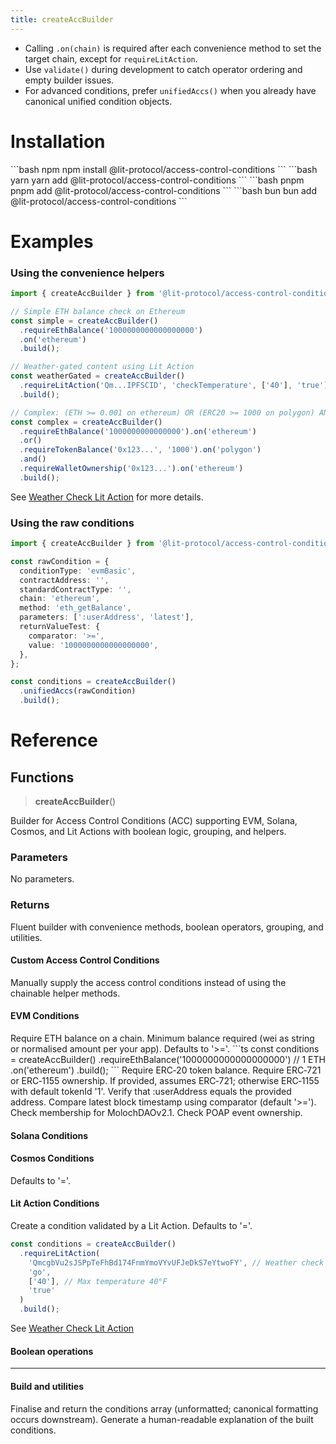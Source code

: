 ```yaml
---
title: createAccBuilder
---
```


<Note>

- Calling `.on(chain)` is required after each convenience method to set the target chain, except for `requireLitAction`.
- Use `validate()` during development to catch operator ordering and empty builder issues.
- For advanced conditions, prefer `unifiedAccs()` when you already have canonical unified condition objects.
</Note>

# Installation

<CodeGroup>
```bash npm
npm install @lit-protocol/access-control-conditions
```
```bash yarn
yarn add @lit-protocol/access-control-conditions
```
```bash pnpm
pnpm add @lit-protocol/access-control-conditions
```
```bash bun 
bun add @lit-protocol/access-control-conditions
```
</CodeGroup>

# Examples

### Using the convenience helpers

```ts
import { createAccBuilder } from '@lit-protocol/access-control-conditions';

// Simple ETH balance check on Ethereum
const simple = createAccBuilder()
  .requireEthBalance('1000000000000000000')
  .on('ethereum')
  .build();

// Weather-gated content using Lit Action
const weatherGated = createAccBuilder()
  .requireLitAction('Qm...IPFSCID', 'checkTemperature', ['40'], 'true')
  .build();

// Complex: (ETH >= 0.001 on ethereum) OR (ERC20 >= 1000 on polygon) AND (Wallet ownership on ethereum)
const complex = createAccBuilder()
  .requireEthBalance('1000000000000000').on('ethereum')
  .or()
  .requireTokenBalance('0x123...', '1000').on('polygon')
  .and()
  .requireWalletOwnership('0x123...').on('ethereum')
  .build();
```

See [Weather Check Lit Action](https://explorer.litprotocol.com/ipfs/QmcgbVu2sJSPpTeFhBd174FnmYmoVYvUFJeDkS7eYtwoFY) for more details.

### Using the raw conditions

```ts
import { createAccBuilder } from '@lit-protocol/access-control-conditions';

const rawCondition = {
  conditionType: 'evmBasic',
  contractAddress: '',
  standardContractType: '',
  chain: 'ethereum',
  method: 'eth_getBalance',
  parameters: [':userAddress', 'latest'],
  returnValueTest: {
    comparator: '>=',
    value: '1000000000000000000',
  },
};

const conditions = createAccBuilder()
  .unifiedAccs(rawCondition)
  .build();
```


# Reference

## Functions

> **createAccBuilder**()

Builder for Access Control Conditions (ACC) supporting EVM, Solana, Cosmos, and Lit Actions with boolean logic, grouping, and helpers.

### Parameters

No parameters.

### Returns

<ResponseField name="AccBuilder" type="object">
  Fluent builder with convenience methods, boolean operators, grouping, and utilities.
</ResponseField>

#### Custom Access Control Conditions

Manually supply the access control conditions instead of using the chainable helper methods.

<ResponseField name="unifiedAccs(condition)" type="AccBuilder" />
<ResponseField name="evmBasic(params)" type="AccBuilder" />
<ResponseField name="evmContract(params)" type="AccBuilder" />
<ResponseField name="solRpc(params)" type="AccBuilder" />
<ResponseField name="cosmos(params)" type="AccBuilder" />

#### EVM Conditions

<ResponseField name="requireEthBalance(amount, comparator?)" type="ChainableEvmBuilder">
  Require ETH balance on a chain.
  <Expandable title="parameters" defaultOpen={true}>
    <ResponseField name="amount" type="string" required>
      Minimum balance required (wei as string or normalised amount per your app).
    </ResponseField>
    <ResponseField name="comparator" type="'>=' | '>' | '=' | '<=' | '<'">
      Defaults to '>='.
    </ResponseField>
  </Expandable>
  <Expandable title="usage">
```ts
const conditions = createAccBuilder()
  .requireEthBalance('1000000000000000000') // 1 ETH
  .on('ethereum')
  .build();
```
  </Expandable>
</ResponseField>

<ResponseField name="requireTokenBalance(contractAddress, amount, comparator?)" type="ChainableEvmBuilder">
  Require ERC‑20 token balance.
  <Expandable title="parameters">
    <ResponseField name="contractAddress" type="string" required />
    <ResponseField name="amount" type="string" required />
    <ResponseField name="comparator" type="NumericComparator" />
  </Expandable>
</ResponseField>

<ResponseField name="requireNftOwnership(contractAddress, tokenId?)" type="ChainableEvmBuilder">
  Require ERC‑721 or ERC‑1155 ownership.
  <Expandable title="parameters">
    <ResponseField name="contractAddress" type="string" required />
    <ResponseField name="tokenId" type="string">
      If provided, assumes ERC‑721; otherwise ERC‑1155 with default tokenId '1'.
    </ResponseField>
  </Expandable>
</ResponseField>

<ResponseField name="requireWalletOwnership(address)" type="ChainableEvmBuilder">
  Verify that :userAddress equals the provided address.
</ResponseField>

<ResponseField name="requireTimestamp(timestamp, comparator?)" type="ChainableEvmBuilder">
  Compare latest block timestamp using comparator (default '>=').
</ResponseField>

<ResponseField name="requireDAOMembership(daoAddress)" type="ChainableEvmBuilder">
  Check membership for MolochDAOv2.1.
</ResponseField>

<ResponseField name="requirePOAPOwnership(eventId)" type="ChainableEvmBuilder">
  Check POAP event ownership.
</ResponseField>

#### Solana Conditions

<ResponseField name="requireSolBalance(amount, comparator?)" type="ChainableSolBuilder" />
<ResponseField name="requireSolNftOwnership(collectionAddress)" type="ChainableSolBuilder" />
<ResponseField name="requireSolWalletOwnership(address)" type="ChainableSolBuilder" />

#### Cosmos Conditions

<ResponseField name="requireCosmosBalance(amount, comparator?)" type="ChainableCosmosBuilder" />
<ResponseField name="requireCosmosWalletOwnership(address)" type="ChainableCosmosBuilder" />
<ResponseField name="requireCosmosCustom(path, key, value, comparator?)" type="ChainableCosmosBuilder">
  <Expandable title="parameters" defaultOpen={true}>
    <ResponseField name="path" type="string" required />
    <ResponseField name="key" type="string" required />
    <ResponseField name="value" type="string" required />
    <ResponseField name="comparator" type="'contains' | '=' | '>' | '>=' | '<' | '<=' | '!=' | '!contains'">
      Defaults to '='.
    </ResponseField>
  </Expandable>
</ResponseField>


#### Lit Action Conditions

<ResponseField name="requireLitAction(ipfsCid, method, parameters, expectedValue, comparator?)" type="AccBuilder">
  Create a condition validated by a Lit Action.
  <Expandable title="parameters" defaultOpen={true}>
    <ResponseField name="ipfsCid" type="string" required />
    <ResponseField name="method" type="string" required />
    <ResponseField name="parameters" type="string[]" required />
    <ResponseField name="expectedValue" type="string" required />
    <ResponseField name="comparator" type="'= | != | contains | !contains'">
      Defaults to '='.
    </ResponseField>
  </Expandable>
</ResponseField>

<Expandable title="example">

```ts
const conditions = createAccBuilder()
  .requireLitAction(
    'QmcgbVu2sJSPpTeFhBd174FnmYmoVYvUFJeDkS7eYtwoFY', // Weather check Lit Action
    'go',
    ['40'], // Max temperature 40°F
    'true'
  )
  .build();
```
</Expandable>

See [Weather Check Lit Action](https://explorer.litprotocol.com/ipfs/QmcgbVu2sJSPpTeFhBd174FnmYmoVYvUFJeDkS7eYtwoFY)


#### Boolean operations

<ResponseField name="and()" type="AccBuilder" />
<ResponseField name="or()" type="AccBuilder" />

---

#### Build and utilities

<ResponseField name="build()" type="AccessControlConditions">
  Finalise and return the conditions array (unformatted; canonical formatting occurs downstream).
</ResponseField>

<ResponseField name="validate()" type="{ valid: boolean; errors: string[] }" />

<ResponseField name="humanize()" type="Promise<string>">
  Generate a human-readable explanation of the built conditions.
</ResponseField>